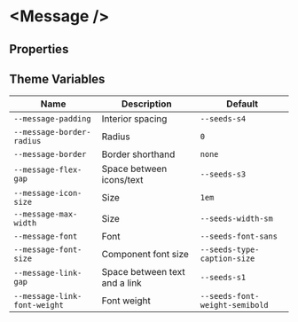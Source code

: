 
# &lt;Message /&gt;

## Properties

<ArgsTable of={Message} />

## Theme Variables

| Name                         | Description                   | Default                        |
| ---------------------------- | ----------------------------- | ------------------------------ |
| `--message-padding`          | Interior spacing              | `--seeds-s4`                   |
| `--message-border-radius`    | Radius                        | `0`                            |
| `--message-border`           | Border shorthand              | `none`                         |
| `--message-flex-gap`         | Space between icons/text      | `--seeds-s3`                   |
| `--message-icon-size`        | Size                          | `1em`                          |
| `--message-max-width`        | Size                          | `--seeds-width-sm`             |
| `--message-font`             | Font                          | `--seeds-font-sans`            |
| `--message-font-size`        | Component font size           | `--seeds-type-caption-size`    |
| `--message-link-gap`         | Space between text and a link | `--seeds-s1`                   |
| `--message-link-font-weight` | Font weight                   | `--seeds-font-weight-semibold` |
